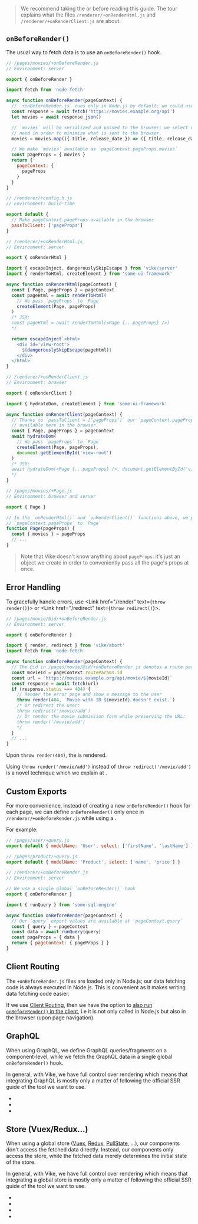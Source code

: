 
> We recommend taking the <Link text="React Tour" href="/react-tour" /> or <Link text="Vue Tour" href="/vue-tour" /> before reading this guide.
> The tour explains what the files `/renderer/+onRenderHtml.js` and `/renderer/+onRenderClient.js` are about.

## `onBeforeRender()`

The usual way to fetch data is to use an `onBeforeRender()` hook.

```js
// /pages/movies/+onBeforeRender.js
// Environment: server

export { onBeforeRender }

import fetch from 'node-fetch'

async function onBeforeRender(pageContext) {
  // `+onBeforeRender.js` runs only in Node.js by default; we could use SQL/ORM queries here.
  const response = await fetch('https://movies.example.org/api')
  let movies = await response.json()

  // `movies` will be serialized and passed to the browser; we select only the data we
  // need in order to minimize what is sent to the browser.
  movies = movies.map(({ title, release_date }) => ({ title, release_date }))

  // We make `movies` available as `pageContext.pageProps.movies`
  const pageProps = { movies }
  return {
    pageContext: {
      pageProps
    }
  }
}
```

```js
// /renderer/+config.h.js
// Environment: build-time

export default {
  // Make pageContext.pageProps available in the browser
  passToClient: ['pageProps']
}
```

```js
// /renderer/+onRenderHtml.js
// Environment: server

export { onRenderHtml }

import { escapeInject, dangerouslySkipEscape } from 'vike/server'
import { renderToHtml, createElement } from 'some-ui-framework'

async function onRenderHtml(pageContext) {
  const { Page, pageProps } = pageContext
  const pageHtml = await renderToHtml(
    // We pass `pageProps` to `Page`
    createElement(Page, pageProps)
  )
  /* JSX:
  const pageHtml = await renderToHtml(<Page {...pageProps} />)
  */

  return escapeInject`<html>
    <div id='view-root'>
      ${dangerouslySkipEscape(pageHtml)}
    </div>
  </html>`
}
```

```js
// /renderer/+onRenderClient.js
// Environment: browser

export { onRenderClient }

import { hydrateDom, createElement } from 'some-ui-framework'

async function onRenderClient(pageContext) {
  // Thanks to `passToClient = ['pageProps']` our `pageContext.pageProps` is
  // available here in the browser.
  const { Page, pageProps } = pageContext
  await hydrateDom(
    // We pass `pageProps` to `Page`
    createElement(Page, pageProps),
    document.getElementById('view-root')
  )
  /* JSX:
  await hydrateDom(<Page {...pageProps} />, document.getElementById('view-root'))
  */
}
```

```js
// /pages/movies/+Page.js
// Environment: browser and server

export { Page }

// In the `onRenderHtml()` and `onRenderClient()` functions above, we pass
// `pageContext.pageProps` to `Page`
function Page(pageProps) {
  const { movies } = pageProps
  // ...
}
```

> Note that Vike doesn't know anything about `pageProps`: it's just an object we create in order to conveniently pass all the page's props at once.


## Error Handling

To gracefully handle errors, use <Link href="/render" text={<code>throw render()</code>}></Link> or <Link href="/redirect" text={<code>throw redirect()</code>}></Link>.

```js
// /pages/movie/@id/+onBeforeRender.js
// Environment: server

export { onBeforeRender }

import { render, redirect } from 'vike/abort'
import fetch from 'node-fetch'

async function onBeforeRender(pageContext) {
  // The @id in /pages/movie/@id/+onBeforeRender.js denotes a route parameter
  const movieId = pageContext.routeParams.id
  const url = `https://movies.example.org/api/movie/${movieId}`
  const response = await fetch(url)
  if (response.status === 404) {
    // Render the error page and show a message to the user
    throw render(404, `Movie with ID ${movieId} doesn't exist.`)
    /* Or redirect the user:
    throw redirect('/movie/add')
    // Or render the movie submission form while preserving the URL:
    throw render('/movie/add')
    */
  }
  // ...
}
```

Upon `throw render(404)`, the <Link text="error page" href="/error-page" /> is rendered.

Using `throw render('/movie/add')` instead of `throw redirect('/movie/add')` is a novel technique which we explain at <Link href="/auth#login-flow" />.


## Custom Exports

For more convenience, instead of creating a new `onBeforeRender()` hook for each page, we can define `onBeforeRender()` only once in `/renderer/+onBeforeRender.js` while using a <Link text="Custom Export/Hook" href="/exports" />.

For example:

```js
// /pages/user/+query.js
export default { modelName: 'User', select: ['firstName', 'lastName'] }
```

```js
// /pages/product/+query.js
export default { modelName: 'Product', select: ['name', 'price'] }
```

```js
// /renderer/+onBeforeRender.js
// Environment: server

// We use a single global `onBeforeRender()` hook
export { onBeforeRender }

import { runQuery } from 'some-sql-engine'

async function onBeforeRender(pageContext) {
  // Our `query` export values are available at `pageContext.query`
  const { query } = pageContext
  const data = await runQuery(query)
  const pageProps = { data }
  return { pageContext: { pageProps } }
}
```

## Client Routing

The `+onBeforeRender.js` files are loaded only in Node.js;
our data fetching code is always executed in Node.js.
This is convenient as it makes writing data fetching code easier.

If we use [Client Routing](/clientRouting),
then we have the option to [also run `onBeforeRender()` in the client](/onBeforeRender#client-side), i.e it is not only
called in Node.js but also in the browser (upon page navigation).

## GraphQL

When using GraphQL, we define GraphQL queries/fragments on a component-level, while we fetch the GraphQL data in a single global `onBeforeRender()` hook.

In general, with Vike, we have full control over rendering which means that integrating GraphQL is mostly only a matter of following the official SSR guide of the tool we want to use.

- <Link href="/apollo-graphql" />
- <Link href="/relay" />
- <Link href="/urql" />

## Store (Vuex/Redux...)

When using a global store ([Vuex](https://vuex.vuejs.org/), [Redux](https://redux.js.org/), [PullState](https://lostpebble.github.io/pullstate/), ...), our components don't access the fetched data directly. Instead, our components only access the store, while the fetched data merely determines the initial state of the store.

In general, with Vike, we have full control over rendering which means that integrating a global store is mostly only a matter of following the official SSR guide of the tool we want to use.

- <Link href="/redux" />
- <Link href="/vuex" />
- <Link href="/pinia" />
- <Link href="/pullstate" />
